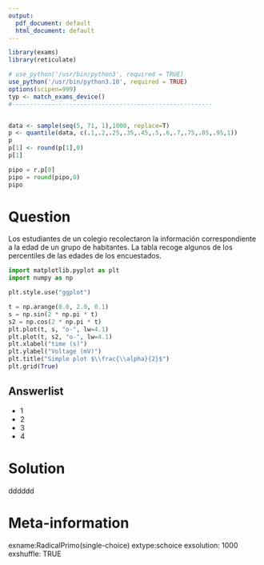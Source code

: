 ```yaml
---
output:
  pdf_document: default
  html_document: default
---
```

```r
library(exams)
library(reticulate)

# use_python('/usr/bin/python3', required = TRUE)
use_python('/usr/bin/python3.10', required = TRUE)
options(scipen=999)
typ <- match_exams_device()
#--------------------------------------------------------


data <- sample(seq(5, 71, 1),1000, replace=T)
p <- quantile(data, c(.1,.2,.25,.35,.45,.5,.6,.7,.75,.85,.95,1))
p
p[1] <- round(p[1],0)
p[1]
```

```python
pipo = r.p[0]
pipo = round(pipo,0)
pipo
```

Question
========

Los estudiantes de un colegio recolectaron la información correspondiente a la edad de un grupo de habitantes. La tabla recoge algunos de los percentiles de las edades de los encuestados.

```python
import matplotlib.pyplot as plt
import numpy as np

plt.style.use("ggplot")

t = np.arange(0.0, 2.0, 0.1)
s = np.sin(2 * np.pi * t)
s2 = np.cos(2 * np.pi * t)
plt.plot(t, s, "o-", lw=4.1)
plt.plot(t, s2, "o-", lw=4.1)
plt.xlabel("time (s)")
plt.ylabel("Voltage (mV)")
plt.title("Simple plot $\\frac{\\alpha}{2}$")
plt.grid(True)
```


Answerlist
----------

*   1
*   2
*   3
*   4

Solution
========

dddddd

Meta-information
================
exname:RadicalPrimo(single-choice)
extype:schoice
exsolution: 1000
exshuffle: TRUE